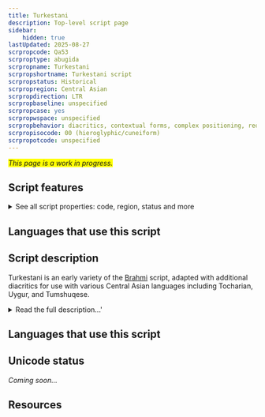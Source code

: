 ```yaml
---
title: Turkestani
description: Top-level script page
sidebar:
    hidden: true
lastUpdated: 2025-08-27
scrpropcode: Qa53
scrproptype: abugida
scrpropname: Turkestani
scrpropshortname: Turkestani script
scrpropstatus: Historical
scrpropregion: Central Asian
scrpropdirection: LTR
scrpropbaseline: unspecified
scrpropcase: yes
scrpropwspace: unspecified
scrpropbehavior: diacritics, contextual forms, complex positioning, required ligatures
scrpropisocode: 00 (hieroglyphic/cuneiform)
scrpropotcode: unspecified
---
```


<span style='background-color:yellow'>_This page is a work in progress._</span>


## Script features

<details>
<summary> See all script properties: code, region, status and more</summary>
<ScriptInfo />
</details>

## Languages that use this script

<WsList script='Qa53' wsMax='5' />

## Script description

Turkestani is an early variety of the [Brahmi](/scrlang/script-brah) script, adapted with additional diacritics for use with various Central Asian languages including Tocharian, Uygur, and Tumshuqese.

<details>
<summary>Read the full description...'</summary>There are thought to have been two varieties of the script; North Turkestan Brahmi and South Turkestan Brahmi. It fell out of use following the Muslim invasions of Central Asia during the 7th century CE.

_This script is not currently recognized by [ISO 15924](http://www.unicode.org/iso15924/), but is included in ScriptSource for research purposes. If you have any information on this script, please add the information to the site. Your contributions can be a great help in refining and expanding the ISO 15924 standard._
</details>

## Languages that use this script

<WsList script='Qa53' wsMax='5' />

## Unicode status

_Coming soon..._

## Resources

<ScriptResources detailSummary='seemore' />

